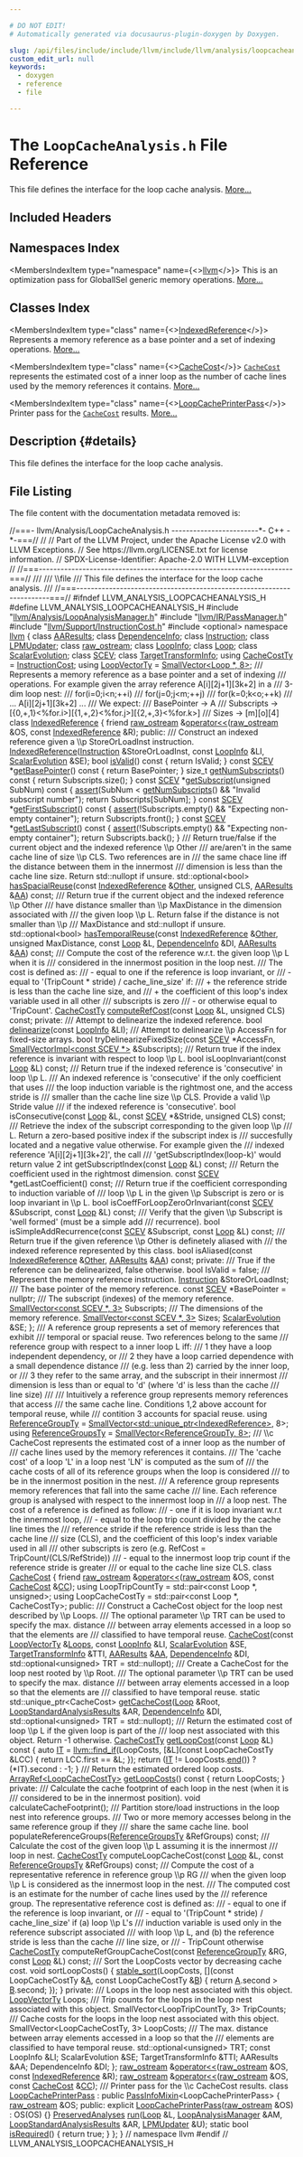 ```yaml
---

# DO NOT EDIT!
# Automatically generated via docusaurus-plugin-doxygen by Doxygen.

slug: /api/files/include/include/llvm/include/llvm/analysis/loopcacheanalysis-h
custom_edit_url: null
keywords:
  - doxygen
  - reference
  - file

---
```





# The `LoopCacheAnalysis.h` File Reference

<DoxygenPage pluginConfig={pluginConfig}>

This file defines the interface for the loop cache analysis. <a href="#details">More...</a>

## Included Headers

<IncludesList>
<IncludesListItem
  filePath="llvm/Analysis/LoopAnalysisManager.h"
  permalink="/docs/api/files/include/include/llvm/include/llvm/analysis/loopanalysismanager-h"
  isLocal="true" />
<IncludesListItem
  filePath="llvm/IR/PassManager.h"
  permalink="/docs/api/files/include/include/llvm/include/llvm/ir/passmanager-h"
  isLocal="true" />
<IncludesListItem
  filePath="llvm/Support/InstructionCost.h"
  permalink="/docs/api/files/include/include/llvm/include/llvm/support/instructioncost-h"
  isLocal="true" />
<IncludesListItem
  filePath="optional"
  permalink=""
  isLocal="false" />
</IncludesList>

## Namespaces Index

<MembersIndex>

<MembersIndexItem
  type="namespace"
  name={<><a href="/docs/api/namespaces/llvm">llvm</a></>}>
This is an optimization pass for GlobalISel generic memory operations. <a href="/docs/api/namespaces/llvm/#details">More...</a>
</MembersIndexItem>

</MembersIndex>

## Classes Index

<MembersIndex>

<MembersIndexItem
  type="class"
  name={<><a href="/docs/api/classes/llvm/indexedreference">IndexedReference</a></>}>
Represents a memory reference as a base pointer and a set of indexing operations. <a href="/docs/api/classes/llvm/indexedreference/#details">More...</a>
</MembersIndexItem>

<MembersIndexItem
  type="class"
  name={<><a href="/docs/api/classes/llvm/cachecost">CacheCost</a></>}>
<code><a href="/docs/api/classes/llvm/cachecost">CacheCost</a></code> represents the estimated cost of a inner loop as the number of cache lines used by the memory references it contains. <a href="/docs/api/classes/llvm/cachecost/#details">More...</a>
</MembersIndexItem>

<MembersIndexItem
  type="class"
  name={<><a href="/docs/api/classes/llvm/loopcacheprinterpass">LoopCachePrinterPass</a></>}>
Printer pass for the <code><a href="/docs/api/classes/llvm/cachecost">CacheCost</a></code> results. <a href="/docs/api/classes/llvm/loopcacheprinterpass/#details">More...</a>
</MembersIndexItem>

</MembersIndex>

## Description {#details}

This file defines the interface for the loop cache analysis.

## File Listing

The file content with the documentation metadata removed is:

<ProgramListing>

<Link id="l00001" /><CodeLine lineNumber="1"><Highlight kind="comment">//===- llvm/Analysis/LoopCacheAnalysis.h ------------------------&#42;- C++ -&#42;-===//</Highlight><Highlight kind="normal"></Highlight></CodeLine>
<Link id="l00002" /><CodeLine lineNumber="2"><Highlight kind="normal"></Highlight><Highlight kind="comment">//</Highlight><Highlight kind="normal"></Highlight></CodeLine>
<Link id="l00003" /><CodeLine lineNumber="3"><Highlight kind="normal"></Highlight><Highlight kind="comment">// Part of the LLVM Project, under the Apache License v2.0 with LLVM Exceptions.</Highlight><Highlight kind="normal"></Highlight></CodeLine>
<Link id="l00004" /><CodeLine lineNumber="4"><Highlight kind="normal"></Highlight><Highlight kind="comment">// See https://llvm.org/LICENSE.txt for license information.</Highlight><Highlight kind="normal"></Highlight></CodeLine>
<Link id="l00005" /><CodeLine lineNumber="5"><Highlight kind="normal"></Highlight><Highlight kind="comment">// SPDX-License-Identifier: Apache-2.0 WITH LLVM-exception</Highlight><Highlight kind="normal"></Highlight></CodeLine>
<Link id="l00006" /><CodeLine lineNumber="6"><Highlight kind="normal"></Highlight><Highlight kind="comment">//</Highlight><Highlight kind="normal"></Highlight></CodeLine>
<Link id="l00007" /><CodeLine lineNumber="7"><Highlight kind="normal"></Highlight><Highlight kind="comment">//===----------------------------------------------------------------------===//</Highlight><Highlight kind="comment"></Highlight></CodeLine>
<Link id="l00008" /><CodeLine lineNumber="8"><Highlight kind="comment">///</Highlight></CodeLine>
<Link id="l00009" /><CodeLine lineNumber="9"><Highlight kind="comment">/// \\file</Highlight></CodeLine>
<Link id="l00010" /><CodeLine lineNumber="10"><Highlight kind="comment">/// This file defines the interface for the loop cache analysis.</Highlight></CodeLine>
<Link id="l00011" /><CodeLine lineNumber="11"><Highlight kind="comment">///</Highlight><Highlight kind="normal"></Highlight></CodeLine>
<Link id="l00012" /><CodeLine lineNumber="12"><Highlight kind="normal"></Highlight><Highlight kind="comment">//===----------------------------------------------------------------------===//</Highlight><Highlight kind="normal"></Highlight></CodeLine>
<Link id="l00013" /><CodeLine lineNumber="13"><Highlight kind="normal"></Highlight></CodeLine>
<Link id="l00014" /><CodeLine lineNumber="14"><Highlight kind="normal"></Highlight><Highlight kind="preprocessor">#ifndef LLVM&#95;ANALYSIS&#95;LOOPCACHEANALYSIS&#95;H</Highlight><Highlight kind="normal"></Highlight></CodeLine>
<Link id="l00015" /><CodeLine lineNumber="15"><Highlight kind="normal"></Highlight><Highlight kind="preprocessor">#define LLVM&#95;ANALYSIS&#95;LOOPCACHEANALYSIS&#95;H</Highlight><Highlight kind="normal"></Highlight></CodeLine>
<Link id="l00016" /><CodeLine lineNumber="16"><Highlight kind="normal"></Highlight></CodeLine>
<Link id="l00017" /><CodeLine lineNumber="17"><Highlight kind="normal"></Highlight><Highlight kind="preprocessor">#include &quot;<a href="/docs/api/files/include/include/llvm/include/llvm/analysis/loopanalysismanager-h">llvm/Analysis/LoopAnalysisManager.h</a>&quot;</Highlight><Highlight kind="normal"></Highlight></CodeLine>
<Link id="l00018" /><CodeLine lineNumber="18"><Highlight kind="normal"></Highlight><Highlight kind="preprocessor">#include &quot;<a href="/docs/api/files/include/include/llvm/include/llvm/ir/passmanager-h">llvm/IR/PassManager.h</a>&quot;</Highlight><Highlight kind="normal"></Highlight></CodeLine>
<Link id="l00019" /><CodeLine lineNumber="19"><Highlight kind="normal"></Highlight><Highlight kind="preprocessor">#include &quot;<a href="/docs/api/files/include/include/llvm/include/llvm/support/instructioncost-h">llvm/Support/InstructionCost.h</a>&quot;</Highlight><Highlight kind="normal"></Highlight></CodeLine>
<Link id="l00020" /><CodeLine lineNumber="20"><Highlight kind="normal"></Highlight><Highlight kind="preprocessor">#include &lt;optional&gt;</Highlight><Highlight kind="normal"></Highlight></CodeLine>
<Link id="l00021" /><CodeLine lineNumber="21"><Highlight kind="normal"></Highlight></CodeLine>
<Link id="l00022" /><CodeLine lineNumber="22"><Highlight kind="normal"></Highlight><Highlight kind="keyword">namespace </Highlight><Highlight kind="normal"><a href="/docs/api/namespaces/llvm">llvm</a> &#123;</Highlight></CodeLine>
<Link id="l00023" /><CodeLine lineNumber="23"><Highlight kind="normal"></Highlight></CodeLine>
<Link id="l00024" /><CodeLine lineNumber="24"><Highlight kind="normal"></Highlight><Highlight kind="keyword">class </Highlight><Highlight kind="normal"><a href="/docs/api/classes/llvm/aaresults">AAResults</a>;</Highlight></CodeLine>
<Link id="l00025" /><CodeLine lineNumber="25"><Highlight kind="normal"></Highlight><Highlight kind="keyword">class </Highlight><Highlight kind="normal"><a href="/docs/api/classes/llvm/dependenceinfo">DependenceInfo</a>;</Highlight></CodeLine>
<Link id="l00026" /><CodeLine lineNumber="26"><Highlight kind="normal"></Highlight><Highlight kind="keyword">class </Highlight><Highlight kind="normal"><a href="/docs/api/classes/llvm/instruction">Instruction</a>;</Highlight></CodeLine>
<Link id="l00027" /><CodeLine lineNumber="27"><Highlight kind="normal"></Highlight><Highlight kind="keyword">class </Highlight><Highlight kind="normal"><a href="/docs/api/classes/llvm/lpmupdater">LPMUpdater</a>;</Highlight></CodeLine>
<Link id="l00028" /><CodeLine lineNumber="28"><Highlight kind="normal"></Highlight><Highlight kind="keyword">class </Highlight><Highlight kind="normal"><a href="/docs/api/classes/llvm/raw-ostream">raw&#95;ostream</a>;</Highlight></CodeLine>
<Link id="l00029" /><CodeLine lineNumber="29"><Highlight kind="normal"></Highlight><Highlight kind="keyword">class </Highlight><Highlight kind="normal"><a href="/docs/api/classes/llvm/loopinfo">LoopInfo</a>;</Highlight></CodeLine>
<Link id="l00030" /><CodeLine lineNumber="30"><Highlight kind="normal"></Highlight><Highlight kind="keyword">class </Highlight><Highlight kind="normal"><a href="/docs/api/classes/llvm/loop">Loop</a>;</Highlight></CodeLine>
<Link id="l00031" /><CodeLine lineNumber="31"><Highlight kind="normal"></Highlight><Highlight kind="keyword">class </Highlight><Highlight kind="normal"><a href="/docs/api/classes/llvm/scalarevolution">ScalarEvolution</a>;</Highlight></CodeLine>
<Link id="l00032" /><CodeLine lineNumber="32"><Highlight kind="normal"></Highlight><Highlight kind="keyword">class </Highlight><Highlight kind="normal"><a href="/docs/api/classes/llvm/scev">SCEV</a>;</Highlight></CodeLine>
<Link id="l00033" /><CodeLine lineNumber="33"><Highlight kind="normal"></Highlight><Highlight kind="keyword">class </Highlight><Highlight kind="normal"><a href="/docs/api/classes/llvm/targettransforminfo">TargetTransformInfo</a>;</Highlight></CodeLine>
<Link id="l00034" /><CodeLine lineNumber="34"><Highlight kind="normal"></Highlight></CodeLine>
<Link id="l00035" /><CodeLine lineNumber="35" lineLink="/docs/api/namespaces/llvm/#a1cc894ddad08bd7a0c618141f7ece5f3"><Highlight kind="normal"></Highlight><Highlight kind="keyword">using </Highlight><Highlight kind="normal"><a href="/docs/api/namespaces/llvm/#a1cc894ddad08bd7a0c618141f7ece5f3">CacheCostTy</a> = <a href="/docs/api/classes/llvm/instructioncost">InstructionCost</a>;</Highlight></CodeLine>
<Link id="l00036" /><CodeLine lineNumber="36" lineLink="/docs/api/namespaces/llvm/#a74fccdd55e3793730ca5fd831595b16d"><Highlight kind="normal"></Highlight><Highlight kind="keyword">using </Highlight><Highlight kind="normal"><a href="/docs/api/namespaces/llvm/#a74fccdd55e3793730ca5fd831595b16d">LoopVectorTy</a> = <a href="/docs/api/classes/llvm/smallvector">SmallVector&lt;Loop &#42;, 8&gt;</a>;</Highlight></CodeLine>
<Link id="l00037" /><CodeLine lineNumber="37"><Highlight kind="normal"></Highlight><Highlight kind="comment"></Highlight></CodeLine>
<Link id="l00038" /><CodeLine lineNumber="38"><Highlight kind="comment">/// Represents a memory reference as a base pointer and a set of indexing</Highlight></CodeLine>
<Link id="l00039" /><CodeLine lineNumber="39"><Highlight kind="comment">/// operations. For example given the array reference A&#91;i&#93;&#91;2j+1&#93;&#91;3k+2&#93; in a</Highlight></CodeLine>
<Link id="l00040" /><CodeLine lineNumber="40"><Highlight kind="comment">/// 3-dim loop nest:</Highlight></CodeLine>
<Link id="l00041" /><CodeLine lineNumber="41"><Highlight kind="comment">///   for(i=0;i&lt;n;++i)</Highlight></CodeLine>
<Link id="l00042" /><CodeLine lineNumber="42"><Highlight kind="comment">///     for(j=0;j&lt;m;++j)</Highlight></CodeLine>
<Link id="l00043" /><CodeLine lineNumber="43"><Highlight kind="comment">///       for(k=0;k&lt;o;++k)</Highlight></CodeLine>
<Link id="l00044" /><CodeLine lineNumber="44"><Highlight kind="comment">///         ... A&#91;i&#93;&#91;2j+1&#93;&#91;3k+2&#93; ...</Highlight></CodeLine>
<Link id="l00045" /><CodeLine lineNumber="45"><Highlight kind="comment">/// We expect:</Highlight></CodeLine>
<Link id="l00046" /><CodeLine lineNumber="46"><Highlight kind="comment">///   BasePointer -&gt; A</Highlight></CodeLine>
<Link id="l00047" /><CodeLine lineNumber="47"><Highlight kind="comment">///   Subscripts -&gt; &#91;&#123;0,+,1&#125;&lt;%for.i&gt;&#93;&#91;&#123;1,+,2&#125;&lt;%for.j&gt;&#93;&#91;&#123;2,+,3&#125;&lt;%for.k&gt;&#93;</Highlight></CodeLine>
<Link id="l00048" /><CodeLine lineNumber="48"><Highlight kind="comment">///   Sizes -&gt; &#91;m&#93;&#91;o&#93;&#91;4&#93;</Highlight><Highlight kind="normal"></Highlight></CodeLine>
<Link id="l00049" /><CodeLine lineNumber="49" lineLink="/docs/api/classes/llvm/indexedreference"><Highlight kind="normal"></Highlight><Highlight kind="keyword">class </Highlight><Highlight kind="normal"><a href="/docs/api/classes/llvm/indexedreference/#a726079632be5714f8c5e86023ca51f8b">IndexedReference</a> &#123;</Highlight></CodeLine>
<Link id="l00050" /><CodeLine lineNumber="50" lineLink="/docs/api/classes/llvm/indexedreference/#a34966ddc17806181257201a312ab2025"><Highlight kind="normal">  </Highlight><Highlight kind="keyword">friend</Highlight><Highlight kind="normal"> <a href="/docs/api/classes/llvm/raw-ostream">raw&#95;ostream</a> &amp;<a href="/docs/api/classes/llvm/indexedreference/#a34966ddc17806181257201a312ab2025">operator&lt;&lt;</a>(<a href="/docs/api/classes/llvm/raw-ostream">raw&#95;ostream</a> &amp;OS, </Highlight><Highlight kind="keyword">const</Highlight><Highlight kind="normal"> <a href="/docs/api/classes/llvm/indexedreference/#a726079632be5714f8c5e86023ca51f8b">IndexedReference</a> &amp;R);</Highlight></CodeLine>
<Link id="l00051" /><CodeLine lineNumber="51"><Highlight kind="normal"></Highlight></CodeLine>
<Link id="l00052" /><CodeLine lineNumber="52"><Highlight kind="normal"></Highlight><Highlight kind="keyword">public</Highlight><Highlight kind="normal">:</Highlight><Highlight kind="comment"></Highlight></CodeLine>
<Link id="l00053" /><CodeLine lineNumber="53"><Highlight kind="comment">  /// Construct an indexed reference given a \\p StoreOrLoadInst instruction.</Highlight><Highlight kind="normal"></Highlight></CodeLine>
<Link id="l00054" /><CodeLine lineNumber="54"><Highlight kind="normal">  <a href="/docs/api/classes/llvm/indexedreference/#a726079632be5714f8c5e86023ca51f8b">IndexedReference</a>(<a href="/docs/api/classes/llvm/instruction">Instruction</a> &amp;StoreOrLoadInst, </Highlight><Highlight kind="keyword">const</Highlight><Highlight kind="normal"> <a href="/docs/api/classes/llvm/loopinfo">LoopInfo</a> &amp;LI,</Highlight></CodeLine>
<Link id="l00055" /><CodeLine lineNumber="55"><Highlight kind="normal">                   <a href="/docs/api/classes/llvm/scalarevolution">ScalarEvolution</a> &amp;SE);</Highlight></CodeLine>
<Link id="l00056" /><CodeLine lineNumber="56"><Highlight kind="normal"></Highlight></CodeLine>
<Link id="l00057" /><CodeLine lineNumber="57" lineLink="/docs/api/classes/llvm/indexedreference/#abd2bfc563b0813b904383e7ca49f1511"><Highlight kind="normal">  </Highlight><Highlight kind="keywordtype">bool</Highlight><Highlight kind="normal"> <a href="/docs/api/classes/llvm/indexedreference/#abd2bfc563b0813b904383e7ca49f1511">isValid</a>()</Highlight><Highlight kind="keyword"> const </Highlight><Highlight kind="normal">&#123; </Highlight><Highlight kind="keywordflow">return</Highlight><Highlight kind="normal"> IsValid; &#125;</Highlight></CodeLine>
<Link id="l00058" /><CodeLine lineNumber="58" lineLink="/docs/api/classes/llvm/indexedreference/#a00e125bb3ce22868608246589df76543"><Highlight kind="normal">  </Highlight><Highlight kind="keyword">const</Highlight><Highlight kind="normal"> <a href="/docs/api/classes/llvm/scev">SCEV</a> &#42;<a href="/docs/api/classes/llvm/indexedreference/#a00e125bb3ce22868608246589df76543">getBasePointer</a>()</Highlight><Highlight kind="keyword"> const </Highlight><Highlight kind="normal">&#123; </Highlight><Highlight kind="keywordflow">return</Highlight><Highlight kind="normal"> BasePointer; &#125;</Highlight></CodeLine>
<Link id="l00059" /><CodeLine lineNumber="59" lineLink="/docs/api/classes/llvm/indexedreference/#aef3d54c9ec716d007cb7ba0b2deab8b5"><Highlight kind="normal">  </Highlight><Highlight kind="keywordtype">size&#95;t</Highlight><Highlight kind="normal"> <a href="/docs/api/classes/llvm/indexedreference/#aef3d54c9ec716d007cb7ba0b2deab8b5">getNumSubscripts</a>()</Highlight><Highlight kind="keyword"> const </Highlight><Highlight kind="normal">&#123; </Highlight><Highlight kind="keywordflow">return</Highlight><Highlight kind="normal"> Subscripts.size(); &#125;</Highlight></CodeLine>
<Link id="l00060" /><CodeLine lineNumber="60" lineLink="/docs/api/classes/llvm/indexedreference/#a06a4b381bd3760668fd5b5e3c42bc1c3"><Highlight kind="normal">  </Highlight><Highlight kind="keyword">const</Highlight><Highlight kind="normal"> <a href="/docs/api/classes/llvm/scev">SCEV</a> &#42;<a href="/docs/api/classes/llvm/indexedreference/#a06a4b381bd3760668fd5b5e3c42bc1c3">getSubscript</a>(</Highlight><Highlight kind="keywordtype">unsigned</Highlight><Highlight kind="normal"> SubNum)</Highlight><Highlight kind="keyword"> const </Highlight><Highlight kind="normal">&#123;</Highlight></CodeLine>
<Link id="l00061" /><CodeLine lineNumber="61"><Highlight kind="normal">    <a href="/docs/api/files/lib/lib/target/lib/target/amdgpu/silowercontrolflow-cpp/#a4868c5d81c5ccc98c47aeab6244346a0">assert</a>(SubNum &lt; <a href="/docs/api/classes/llvm/indexedreference/#aef3d54c9ec716d007cb7ba0b2deab8b5">getNumSubscripts</a>() &amp;&amp; </Highlight><Highlight kind="stringliteral">&quot;Invalid subscript number&quot;</Highlight><Highlight kind="normal">);</Highlight></CodeLine>
<Link id="l00062" /><CodeLine lineNumber="62"><Highlight kind="normal">    </Highlight><Highlight kind="keywordflow">return</Highlight><Highlight kind="normal"> Subscripts&#91;SubNum&#93;;</Highlight></CodeLine>
<Link id="l00063" /><CodeLine lineNumber="63"><Highlight kind="normal">  &#125;</Highlight></CodeLine>
<Link id="l00064" /><CodeLine lineNumber="64" lineLink="/docs/api/classes/llvm/indexedreference/#a2467ee11489e5b3869ef020700a4b386"><Highlight kind="normal">  </Highlight><Highlight kind="keyword">const</Highlight><Highlight kind="normal"> <a href="/docs/api/classes/llvm/scev">SCEV</a> &#42;<a href="/docs/api/classes/llvm/indexedreference/#a2467ee11489e5b3869ef020700a4b386">getFirstSubscript</a>()</Highlight><Highlight kind="keyword"> const </Highlight><Highlight kind="normal">&#123;</Highlight></CodeLine>
<Link id="l00065" /><CodeLine lineNumber="65"><Highlight kind="normal">    <a href="/docs/api/files/lib/lib/target/lib/target/amdgpu/silowercontrolflow-cpp/#a4868c5d81c5ccc98c47aeab6244346a0">assert</a>(!Subscripts.empty() &amp;&amp; </Highlight><Highlight kind="stringliteral">&quot;Expecting non-empty container&quot;</Highlight><Highlight kind="normal">);</Highlight></CodeLine>
<Link id="l00066" /><CodeLine lineNumber="66"><Highlight kind="normal">    </Highlight><Highlight kind="keywordflow">return</Highlight><Highlight kind="normal"> Subscripts.front();</Highlight></CodeLine>
<Link id="l00067" /><CodeLine lineNumber="67"><Highlight kind="normal">  &#125;</Highlight></CodeLine>
<Link id="l00068" /><CodeLine lineNumber="68" lineLink="/docs/api/classes/llvm/indexedreference/#ac92889237640e228616fe66424984fb9"><Highlight kind="normal">  </Highlight><Highlight kind="keyword">const</Highlight><Highlight kind="normal"> <a href="/docs/api/classes/llvm/scev">SCEV</a> &#42;<a href="/docs/api/classes/llvm/indexedreference/#ac92889237640e228616fe66424984fb9">getLastSubscript</a>()</Highlight><Highlight kind="keyword"> const </Highlight><Highlight kind="normal">&#123;</Highlight></CodeLine>
<Link id="l00069" /><CodeLine lineNumber="69"><Highlight kind="normal">    <a href="/docs/api/files/lib/lib/target/lib/target/amdgpu/silowercontrolflow-cpp/#a4868c5d81c5ccc98c47aeab6244346a0">assert</a>(!Subscripts.empty() &amp;&amp; </Highlight><Highlight kind="stringliteral">&quot;Expecting non-empty container&quot;</Highlight><Highlight kind="normal">);</Highlight></CodeLine>
<Link id="l00070" /><CodeLine lineNumber="70"><Highlight kind="normal">    </Highlight><Highlight kind="keywordflow">return</Highlight><Highlight kind="normal"> Subscripts.back();</Highlight></CodeLine>
<Link id="l00071" /><CodeLine lineNumber="71"><Highlight kind="normal">  &#125;</Highlight></CodeLine>
<Link id="l00072" /><CodeLine lineNumber="72"><Highlight kind="normal"></Highlight><Highlight kind="comment"></Highlight></CodeLine>
<Link id="l00073" /><CodeLine lineNumber="73"><Highlight kind="comment">  /// Return true/false if the current object and the indexed reference \\p Other</Highlight></CodeLine>
<Link id="l00074" /><CodeLine lineNumber="74"><Highlight kind="comment">  /// are/aren&#39;t in the same cache line of size \\p CLS. Two references are in</Highlight></CodeLine>
<Link id="l00075" /><CodeLine lineNumber="75"><Highlight kind="comment">  /// the same chace line iff the distance between them in the innermost</Highlight></CodeLine>
<Link id="l00076" /><CodeLine lineNumber="76"><Highlight kind="comment">  /// dimension is less than the cache line size. Return std::nullopt if unsure.</Highlight><Highlight kind="normal"></Highlight></CodeLine>
<Link id="l00077" /><CodeLine lineNumber="77"><Highlight kind="normal">  std::optional&lt;bool&gt; <a href="/docs/api/classes/llvm/indexedreference/#a68b97d806d8c2e58e42e7038bc6d45b8">hasSpacialReuse</a>(</Highlight><Highlight kind="keyword">const</Highlight><Highlight kind="normal"> <a href="/docs/api/classes/llvm/indexedreference">IndexedReference</a> &amp;<a href="/docs/api/namespaces/llvm/#a9eb4f5b98b70ee4fab9614ed58282c1fa6311ae17c1ee52b36e68aaf4ad066387">Other</a>,</Highlight></CodeLine>
<Link id="l00078" /><CodeLine lineNumber="78"><Highlight kind="normal">                                      </Highlight><Highlight kind="keywordtype">unsigned</Highlight><Highlight kind="normal"> CLS, <a href="/docs/api/classes/llvm/aaresults">AAResults</a> &amp;<a href="/docs/api/namespaces/llvm/aa">AA</a>) </Highlight><Highlight kind="keyword">const</Highlight><Highlight kind="normal">;</Highlight></CodeLine>
<Link id="l00079" /><CodeLine lineNumber="79"><Highlight kind="normal"></Highlight><Highlight kind="comment"></Highlight></CodeLine>
<Link id="l00080" /><CodeLine lineNumber="80"><Highlight kind="comment">  /// Return true if the current object and the indexed reference \\p Other</Highlight></CodeLine>
<Link id="l00081" /><CodeLine lineNumber="81"><Highlight kind="comment">  /// have distance smaller than \\p MaxDistance in the dimension associated with</Highlight></CodeLine>
<Link id="l00082" /><CodeLine lineNumber="82"><Highlight kind="comment">  /// the given loop \\p L. Return false if the distance is not smaller than \\p</Highlight></CodeLine>
<Link id="l00083" /><CodeLine lineNumber="83"><Highlight kind="comment">  /// MaxDistance and std::nullopt if unsure.</Highlight><Highlight kind="normal"></Highlight></CodeLine>
<Link id="l00084" /><CodeLine lineNumber="84"><Highlight kind="normal">  std::optional&lt;bool&gt; <a href="/docs/api/classes/llvm/indexedreference/#a6b2b20549af64712df253586da3701a8">hasTemporalReuse</a>(</Highlight><Highlight kind="keyword">const</Highlight><Highlight kind="normal"> <a href="/docs/api/classes/llvm/indexedreference">IndexedReference</a> &amp;<a href="/docs/api/namespaces/llvm/#a9eb4f5b98b70ee4fab9614ed58282c1fa6311ae17c1ee52b36e68aaf4ad066387">Other</a>,</Highlight></CodeLine>
<Link id="l00085" /><CodeLine lineNumber="85"><Highlight kind="normal">                                       </Highlight><Highlight kind="keywordtype">unsigned</Highlight><Highlight kind="normal"> MaxDistance, </Highlight><Highlight kind="keyword">const</Highlight><Highlight kind="normal"> <a href="/docs/api/classes/llvm/loop">Loop</a> &amp;L,</Highlight></CodeLine>
<Link id="l00086" /><CodeLine lineNumber="86"><Highlight kind="normal">                                       <a href="/docs/api/classes/llvm/dependenceinfo">DependenceInfo</a> &amp;DI, <a href="/docs/api/classes/llvm/aaresults">AAResults</a> &amp;<a href="/docs/api/namespaces/llvm/aa">AA</a>) </Highlight><Highlight kind="keyword">const</Highlight><Highlight kind="normal">;</Highlight></CodeLine>
<Link id="l00087" /><CodeLine lineNumber="87"><Highlight kind="normal"></Highlight><Highlight kind="comment"></Highlight></CodeLine>
<Link id="l00088" /><CodeLine lineNumber="88"><Highlight kind="comment">  /// Compute the cost of the reference w.r.t. the given loop \\p L when it is</Highlight></CodeLine>
<Link id="l00089" /><CodeLine lineNumber="89"><Highlight kind="comment">  /// considered in the innermost position in the loop nest.</Highlight></CodeLine>
<Link id="l00090" /><CodeLine lineNumber="90"><Highlight kind="comment">  /// The cost is defined as:</Highlight></CodeLine>
<Link id="l00091" /><CodeLine lineNumber="91"><Highlight kind="comment">  ///   - equal to one if the reference is loop invariant, or</Highlight></CodeLine>
<Link id="l00092" /><CodeLine lineNumber="92"><Highlight kind="comment">  ///   - equal to &#39;(TripCount &#42; stride) / cache&#95;line&#95;size&#39; if:</Highlight></CodeLine>
<Link id="l00093" /><CodeLine lineNumber="93"><Highlight kind="comment">  ///     + the reference stride is less than the cache line size, and</Highlight></CodeLine>
<Link id="l00094" /><CodeLine lineNumber="94"><Highlight kind="comment">  ///     + the coefficient of this loop&#39;s index variable used in all other</Highlight></CodeLine>
<Link id="l00095" /><CodeLine lineNumber="95"><Highlight kind="comment">  ///       subscripts is zero</Highlight></CodeLine>
<Link id="l00096" /><CodeLine lineNumber="96"><Highlight kind="comment">  ///   - or otherwise equal to &#39;TripCount&#39;.</Highlight><Highlight kind="normal"></Highlight></CodeLine>
<Link id="l00097" /><CodeLine lineNumber="97"><Highlight kind="normal">  <a href="/docs/api/namespaces/llvm/#a1cc894ddad08bd7a0c618141f7ece5f3">CacheCostTy</a> <a href="/docs/api/classes/llvm/indexedreference/#a0182cdf55f9bfbdd904e3f5e6802316a">computeRefCost</a>(</Highlight><Highlight kind="keyword">const</Highlight><Highlight kind="normal"> <a href="/docs/api/classes/llvm/loop">Loop</a> &amp;L, </Highlight><Highlight kind="keywordtype">unsigned</Highlight><Highlight kind="normal"> CLS) </Highlight><Highlight kind="keyword">const</Highlight><Highlight kind="normal">;</Highlight></CodeLine>
<Link id="l00098" /><CodeLine lineNumber="98"><Highlight kind="normal"></Highlight></CodeLine>
<Link id="l00099" /><CodeLine lineNumber="99"><Highlight kind="normal"></Highlight><Highlight kind="keyword">private</Highlight><Highlight kind="normal">:</Highlight><Highlight kind="comment"></Highlight></CodeLine>
<Link id="l00100" /><CodeLine lineNumber="100"><Highlight kind="comment">  /// Attempt to delinearize the indexed reference.</Highlight><Highlight kind="normal"></Highlight></CodeLine>
<Link id="l00101" /><CodeLine lineNumber="101"><Highlight kind="normal">  </Highlight><Highlight kind="keywordtype">bool</Highlight><Highlight kind="normal"> <a href="/docs/api/namespaces/llvm/#abc378caf5071493fe3b2b98bf224be7c">delinearize</a>(</Highlight><Highlight kind="keyword">const</Highlight><Highlight kind="normal"> <a href="/docs/api/classes/llvm/loopinfo">LoopInfo</a> &amp;LI);</Highlight></CodeLine>
<Link id="l00102" /><CodeLine lineNumber="102"><Highlight kind="normal"></Highlight><Highlight kind="comment"></Highlight></CodeLine>
<Link id="l00103" /><CodeLine lineNumber="103"><Highlight kind="comment">  /// Attempt to delinearize \\p AccessFn for fixed-size arrays.</Highlight><Highlight kind="normal"></Highlight></CodeLine>
<Link id="l00104" /><CodeLine lineNumber="104"><Highlight kind="normal">  </Highlight><Highlight kind="keywordtype">bool</Highlight><Highlight kind="normal"> tryDelinearizeFixedSize(</Highlight><Highlight kind="keyword">const</Highlight><Highlight kind="normal"> <a href="/docs/api/classes/llvm/scev">SCEV</a> &#42;AccessFn,</Highlight></CodeLine>
<Link id="l00105" /><CodeLine lineNumber="105"><Highlight kind="normal">                               <a href="/docs/api/classes/llvm/smallvectorimpl">SmallVectorImpl&lt;const SCEV &#42;&gt;</a> &amp;Subscripts);</Highlight></CodeLine>
<Link id="l00106" /><CodeLine lineNumber="106"><Highlight kind="normal"></Highlight><Highlight kind="comment"></Highlight></CodeLine>
<Link id="l00107" /><CodeLine lineNumber="107"><Highlight kind="comment">  /// Return true if the index reference is invariant with respect to loop \\p L.</Highlight><Highlight kind="normal"></Highlight></CodeLine>
<Link id="l00108" /><CodeLine lineNumber="108"><Highlight kind="normal">  </Highlight><Highlight kind="keywordtype">bool</Highlight><Highlight kind="normal"> isLoopInvariant(</Highlight><Highlight kind="keyword">const</Highlight><Highlight kind="normal"> <a href="/docs/api/classes/llvm/loop">Loop</a> &amp;L) </Highlight><Highlight kind="keyword">const</Highlight><Highlight kind="normal">;</Highlight></CodeLine>
<Link id="l00109" /><CodeLine lineNumber="109"><Highlight kind="normal"></Highlight><Highlight kind="comment"></Highlight></CodeLine>
<Link id="l00110" /><CodeLine lineNumber="110"><Highlight kind="comment">  /// Return true if the indexed reference is &#39;consecutive&#39; in loop \\p L.</Highlight></CodeLine>
<Link id="l00111" /><CodeLine lineNumber="111"><Highlight kind="comment">  /// An indexed reference is &#39;consecutive&#39; if the only coefficient that uses</Highlight></CodeLine>
<Link id="l00112" /><CodeLine lineNumber="112"><Highlight kind="comment">  /// the loop induction variable is the rightmost one, and the access stride is</Highlight></CodeLine>
<Link id="l00113" /><CodeLine lineNumber="113"><Highlight kind="comment">  /// smaller than the cache line size \\p CLS. Provide a valid \\p Stride value</Highlight></CodeLine>
<Link id="l00114" /><CodeLine lineNumber="114"><Highlight kind="comment">  /// if the indexed reference is &#39;consecutive&#39;.</Highlight><Highlight kind="normal"></Highlight></CodeLine>
<Link id="l00115" /><CodeLine lineNumber="115"><Highlight kind="normal">  </Highlight><Highlight kind="keywordtype">bool</Highlight><Highlight kind="normal"> isConsecutive(</Highlight><Highlight kind="keyword">const</Highlight><Highlight kind="normal"> <a href="/docs/api/classes/llvm/loop">Loop</a> &amp;L, </Highlight><Highlight kind="keyword">const</Highlight><Highlight kind="normal"> <a href="/docs/api/classes/llvm/scev">SCEV</a> &#42;&amp;Stride, </Highlight><Highlight kind="keywordtype">unsigned</Highlight><Highlight kind="normal"> CLS) </Highlight><Highlight kind="keyword">const</Highlight><Highlight kind="normal">;</Highlight></CodeLine>
<Link id="l00116" /><CodeLine lineNumber="116"><Highlight kind="normal"></Highlight><Highlight kind="comment"></Highlight></CodeLine>
<Link id="l00117" /><CodeLine lineNumber="117"><Highlight kind="comment">  /// Retrieve the index of the subscript corresponding to the given loop \\p</Highlight></CodeLine>
<Link id="l00118" /><CodeLine lineNumber="118"><Highlight kind="comment">  /// L. Return a zero-based positive index if the subscript index is</Highlight></CodeLine>
<Link id="l00119" /><CodeLine lineNumber="119"><Highlight kind="comment">  /// succesfully located and a negative value otherwise. For example given the</Highlight></CodeLine>
<Link id="l00120" /><CodeLine lineNumber="120"><Highlight kind="comment">  /// indexed reference &#39;A&#91;i&#93;&#91;2j+1&#93;&#91;3k+2&#93;&#39;, the call</Highlight></CodeLine>
<Link id="l00121" /><CodeLine lineNumber="121"><Highlight kind="comment">  /// &#39;getSubscriptIndex(loop-k)&#39; would return value 2</Highlight><Highlight kind="normal"></Highlight></CodeLine>
<Link id="l00122" /><CodeLine lineNumber="122"><Highlight kind="normal">  </Highlight><Highlight kind="keywordtype">int</Highlight><Highlight kind="normal"> getSubscriptIndex(</Highlight><Highlight kind="keyword">const</Highlight><Highlight kind="normal"> <a href="/docs/api/classes/llvm/loop">Loop</a> &amp;L) </Highlight><Highlight kind="keyword">const</Highlight><Highlight kind="normal">;</Highlight></CodeLine>
<Link id="l00123" /><CodeLine lineNumber="123"><Highlight kind="normal"></Highlight><Highlight kind="comment"></Highlight></CodeLine>
<Link id="l00124" /><CodeLine lineNumber="124"><Highlight kind="comment">  /// Return the coefficient used in the rightmost dimension.</Highlight><Highlight kind="normal"></Highlight></CodeLine>
<Link id="l00125" /><CodeLine lineNumber="125"><Highlight kind="normal">  </Highlight><Highlight kind="keyword">const</Highlight><Highlight kind="normal"> <a href="/docs/api/classes/llvm/scev">SCEV</a> &#42;getLastCoefficient() </Highlight><Highlight kind="keyword">const</Highlight><Highlight kind="normal">;</Highlight></CodeLine>
<Link id="l00126" /><CodeLine lineNumber="126"><Highlight kind="normal"></Highlight><Highlight kind="comment"></Highlight></CodeLine>
<Link id="l00127" /><CodeLine lineNumber="127"><Highlight kind="comment">  /// Return true if the coefficient corresponding to induction variable of</Highlight></CodeLine>
<Link id="l00128" /><CodeLine lineNumber="128"><Highlight kind="comment">  /// loop \\p L in the given \\p Subscript is zero or is loop invariant in \\p L.</Highlight><Highlight kind="normal"></Highlight></CodeLine>
<Link id="l00129" /><CodeLine lineNumber="129"><Highlight kind="normal">  </Highlight><Highlight kind="keywordtype">bool</Highlight><Highlight kind="normal"> isCoeffForLoopZeroOrInvariant(</Highlight><Highlight kind="keyword">const</Highlight><Highlight kind="normal"> <a href="/docs/api/classes/llvm/scev">SCEV</a> &amp;Subscript,</Highlight></CodeLine>
<Link id="l00130" /><CodeLine lineNumber="130"><Highlight kind="normal">                                     </Highlight><Highlight kind="keyword">const</Highlight><Highlight kind="normal"> <a href="/docs/api/classes/llvm/loop">Loop</a> &amp;L) </Highlight><Highlight kind="keyword">const</Highlight><Highlight kind="normal">;</Highlight></CodeLine>
<Link id="l00131" /><CodeLine lineNumber="131"><Highlight kind="normal"></Highlight><Highlight kind="comment"></Highlight></CodeLine>
<Link id="l00132" /><CodeLine lineNumber="132"><Highlight kind="comment">  /// Verify that the given \\p Subscript is &#39;well formed&#39; (must be a simple add</Highlight></CodeLine>
<Link id="l00133" /><CodeLine lineNumber="133"><Highlight kind="comment">  /// recurrence).</Highlight><Highlight kind="normal"></Highlight></CodeLine>
<Link id="l00134" /><CodeLine lineNumber="134"><Highlight kind="normal">  </Highlight><Highlight kind="keywordtype">bool</Highlight><Highlight kind="normal"> isSimpleAddRecurrence(</Highlight><Highlight kind="keyword">const</Highlight><Highlight kind="normal"> <a href="/docs/api/classes/llvm/scev">SCEV</a> &amp;Subscript, </Highlight><Highlight kind="keyword">const</Highlight><Highlight kind="normal"> <a href="/docs/api/classes/llvm/loop">Loop</a> &amp;L) </Highlight><Highlight kind="keyword">const</Highlight><Highlight kind="normal">;</Highlight></CodeLine>
<Link id="l00135" /><CodeLine lineNumber="135"><Highlight kind="normal"></Highlight><Highlight kind="comment"></Highlight></CodeLine>
<Link id="l00136" /><CodeLine lineNumber="136"><Highlight kind="comment">  /// Return true if the given reference \\p Other is definetely aliased with</Highlight></CodeLine>
<Link id="l00137" /><CodeLine lineNumber="137"><Highlight kind="comment">  /// the indexed reference represented by this class.</Highlight><Highlight kind="normal"></Highlight></CodeLine>
<Link id="l00138" /><CodeLine lineNumber="138"><Highlight kind="normal">  </Highlight><Highlight kind="keywordtype">bool</Highlight><Highlight kind="normal"> isAliased(</Highlight><Highlight kind="keyword">const</Highlight><Highlight kind="normal"> <a href="/docs/api/classes/llvm/indexedreference">IndexedReference</a> &amp;<a href="/docs/api/namespaces/llvm/#a9eb4f5b98b70ee4fab9614ed58282c1fa6311ae17c1ee52b36e68aaf4ad066387">Other</a>, <a href="/docs/api/classes/llvm/aaresults">AAResults</a> &amp;<a href="/docs/api/namespaces/llvm/aa">AA</a>) </Highlight><Highlight kind="keyword">const</Highlight><Highlight kind="normal">;</Highlight></CodeLine>
<Link id="l00139" /><CodeLine lineNumber="139"><Highlight kind="normal"></Highlight></CodeLine>
<Link id="l00140" /><CodeLine lineNumber="140"><Highlight kind="normal"></Highlight><Highlight kind="keyword">private</Highlight><Highlight kind="normal">:</Highlight><Highlight kind="comment"></Highlight></CodeLine>
<Link id="l00141" /><CodeLine lineNumber="141"><Highlight kind="comment">  /// True if the reference can be delinearized, false otherwise.</Highlight><Highlight kind="normal"></Highlight></CodeLine>
<Link id="l00142" /><CodeLine lineNumber="142"><Highlight kind="normal">  </Highlight><Highlight kind="keywordtype">bool</Highlight><Highlight kind="normal"> IsValid = </Highlight><Highlight kind="keyword">false</Highlight><Highlight kind="normal">;</Highlight></CodeLine>
<Link id="l00143" /><CodeLine lineNumber="143"><Highlight kind="normal"></Highlight><Highlight kind="comment"></Highlight></CodeLine>
<Link id="l00144" /><CodeLine lineNumber="144"><Highlight kind="comment">  /// Represent the memory reference instruction.</Highlight><Highlight kind="normal"></Highlight></CodeLine>
<Link id="l00145" /><CodeLine lineNumber="145"><Highlight kind="normal">  <a href="/docs/api/classes/llvm/instruction">Instruction</a> &amp;StoreOrLoadInst;</Highlight></CodeLine>
<Link id="l00146" /><CodeLine lineNumber="146"><Highlight kind="normal"></Highlight><Highlight kind="comment"></Highlight></CodeLine>
<Link id="l00147" /><CodeLine lineNumber="147"><Highlight kind="comment">  /// The base pointer of the memory reference.</Highlight><Highlight kind="normal"></Highlight></CodeLine>
<Link id="l00148" /><CodeLine lineNumber="148"><Highlight kind="normal">  </Highlight><Highlight kind="keyword">const</Highlight><Highlight kind="normal"> <a href="/docs/api/classes/llvm/scev">SCEV</a> &#42;BasePointer = </Highlight><Highlight kind="keyword">nullptr</Highlight><Highlight kind="normal">;</Highlight></CodeLine>
<Link id="l00149" /><CodeLine lineNumber="149"><Highlight kind="normal"></Highlight><Highlight kind="comment"></Highlight></CodeLine>
<Link id="l00150" /><CodeLine lineNumber="150"><Highlight kind="comment">  /// The subscript (indexes) of the memory reference.</Highlight><Highlight kind="normal"></Highlight></CodeLine>
<Link id="l00151" /><CodeLine lineNumber="151"><Highlight kind="normal">  <a href="/docs/api/classes/llvm/smallvector">SmallVector&lt;const SCEV &#42;, 3&gt;</a> Subscripts;</Highlight></CodeLine>
<Link id="l00152" /><CodeLine lineNumber="152"><Highlight kind="normal"></Highlight><Highlight kind="comment"></Highlight></CodeLine>
<Link id="l00153" /><CodeLine lineNumber="153"><Highlight kind="comment">  /// The dimensions of the memory reference.</Highlight><Highlight kind="normal"></Highlight></CodeLine>
<Link id="l00154" /><CodeLine lineNumber="154"><Highlight kind="normal">  <a href="/docs/api/classes/llvm/smallvector">SmallVector&lt;const SCEV &#42;, 3&gt;</a> Sizes;</Highlight></CodeLine>
<Link id="l00155" /><CodeLine lineNumber="155"><Highlight kind="normal"></Highlight></CodeLine>
<Link id="l00156" /><CodeLine lineNumber="156"><Highlight kind="normal">  <a href="/docs/api/classes/llvm/scalarevolution">ScalarEvolution</a> &amp;SE;</Highlight></CodeLine>
<Link id="l00157" /><CodeLine lineNumber="157"><Highlight kind="normal">&#125;;</Highlight></CodeLine>
<Link id="l00158" /><CodeLine lineNumber="158"><Highlight kind="normal"></Highlight><Highlight kind="comment"></Highlight></CodeLine>
<Link id="l00159" /><CodeLine lineNumber="159"><Highlight kind="comment">/// A reference group represents a set of memory references that exhibit</Highlight></CodeLine>
<Link id="l00160" /><CodeLine lineNumber="160"><Highlight kind="comment">/// temporal or spacial reuse. Two references belong to the same</Highlight></CodeLine>
<Link id="l00161" /><CodeLine lineNumber="161"><Highlight kind="comment">/// reference group with respect to a inner loop L iff:</Highlight></CodeLine>
<Link id="l00162" /><CodeLine lineNumber="162"><Highlight kind="comment">/// 1 they have a loop independent dependency, or</Highlight></CodeLine>
<Link id="l00163" /><CodeLine lineNumber="163"><Highlight kind="comment">/// 2 they have a loop carried dependence with a small dependence distance</Highlight></CodeLine>
<Link id="l00164" /><CodeLine lineNumber="164"><Highlight kind="comment">///    (e.g. less than 2) carried by the inner loop, or</Highlight></CodeLine>
<Link id="l00165" /><CodeLine lineNumber="165"><Highlight kind="comment">/// 3 they refer to the same array, and the subscript in their innermost</Highlight></CodeLine>
<Link id="l00166" /><CodeLine lineNumber="166"><Highlight kind="comment">///    dimension is less than or equal to &#39;d&#39; (where &#39;d&#39; is less than the cache</Highlight></CodeLine>
<Link id="l00167" /><CodeLine lineNumber="167"><Highlight kind="comment">///    line size)</Highlight></CodeLine>
<Link id="l00168" /><CodeLine lineNumber="168"><Highlight kind="comment">///</Highlight></CodeLine>
<Link id="l00169" /><CodeLine lineNumber="169"><Highlight kind="comment">/// Intuitively a reference group represents memory references that access</Highlight></CodeLine>
<Link id="l00170" /><CodeLine lineNumber="170"><Highlight kind="comment">/// the same cache line. Conditions 1,2 above account for temporal reuse, while</Highlight></CodeLine>
<Link id="l00171" /><CodeLine lineNumber="171"><Highlight kind="comment">/// contition 3 accounts for spacial reuse.</Highlight><Highlight kind="normal"></Highlight></CodeLine>
<Link id="l00172" /><CodeLine lineNumber="172" lineLink="/docs/api/namespaces/llvm/#a41a90a6262b81ec6c4f9db15111b6825"><Highlight kind="normal"></Highlight><Highlight kind="keyword">using </Highlight><Highlight kind="normal"><a href="/docs/api/namespaces/llvm/#a41a90a6262b81ec6c4f9db15111b6825">ReferenceGroupTy</a> = <a href="/docs/api/classes/llvm/smallvector">SmallVector&lt;std::unique&#95;ptr&lt;IndexedReference&gt;</a>, 8&gt;;</Highlight></CodeLine>
<Link id="l00173" /><CodeLine lineNumber="173" lineLink="/docs/api/namespaces/llvm/#aef98c9f2de85c49568e5bdc094b97066"><Highlight kind="normal"></Highlight><Highlight kind="keyword">using </Highlight><Highlight kind="normal"><a href="/docs/api/namespaces/llvm/#aef98c9f2de85c49568e5bdc094b97066">ReferenceGroupsTy</a> = <a href="/docs/api/classes/llvm/smallvector">SmallVector&lt;ReferenceGroupTy, 8&gt;</a>;</Highlight></CodeLine>
<Link id="l00174" /><CodeLine lineNumber="174"><Highlight kind="normal"></Highlight><Highlight kind="comment"></Highlight></CodeLine>
<Link id="l00175" /><CodeLine lineNumber="175"><Highlight kind="comment">/// \\c CacheCost represents the estimated cost of a inner loop as the number of</Highlight></CodeLine>
<Link id="l00176" /><CodeLine lineNumber="176"><Highlight kind="comment">/// cache lines used by the memory references it contains.</Highlight></CodeLine>
<Link id="l00177" /><CodeLine lineNumber="177"><Highlight kind="comment">/// The &#39;cache cost&#39; of a loop &#39;L&#39; in a loop nest &#39;LN&#39; is computed as the sum of</Highlight></CodeLine>
<Link id="l00178" /><CodeLine lineNumber="178"><Highlight kind="comment">/// the cache costs of all of its reference groups when the loop is considered</Highlight></CodeLine>
<Link id="l00179" /><CodeLine lineNumber="179"><Highlight kind="comment">/// to be in the innermost position in the nest.</Highlight></CodeLine>
<Link id="l00180" /><CodeLine lineNumber="180"><Highlight kind="comment">/// A reference group represents memory references that fall into the same cache</Highlight></CodeLine>
<Link id="l00181" /><CodeLine lineNumber="181"><Highlight kind="comment">/// line. Each reference group is analysed with respect to the innermost loop in</Highlight></CodeLine>
<Link id="l00182" /><CodeLine lineNumber="182"><Highlight kind="comment">/// a loop nest. The cost of a reference is defined as follow:</Highlight></CodeLine>
<Link id="l00183" /><CodeLine lineNumber="183"><Highlight kind="comment">///  - one if it is loop invariant w.r.t the innermost loop,</Highlight></CodeLine>
<Link id="l00184" /><CodeLine lineNumber="184"><Highlight kind="comment">///  - equal to the loop trip count divided by the cache line times the</Highlight></CodeLine>
<Link id="l00185" /><CodeLine lineNumber="185"><Highlight kind="comment">///    reference stride if the reference stride is less than the cache line</Highlight></CodeLine>
<Link id="l00186" /><CodeLine lineNumber="186"><Highlight kind="comment">///    size (CLS), and the coefficient of this loop&#39;s index variable used in all</Highlight></CodeLine>
<Link id="l00187" /><CodeLine lineNumber="187"><Highlight kind="comment">///    other subscripts is zero (e.g. RefCost = TripCount/(CLS/RefStride))</Highlight></CodeLine>
<Link id="l00188" /><CodeLine lineNumber="188"><Highlight kind="comment">///  - equal to the innermost loop trip count if the reference stride is greater</Highlight></CodeLine>
<Link id="l00189" /><CodeLine lineNumber="189"><Highlight kind="comment">///    or equal to the cache line size CLS.</Highlight><Highlight kind="normal"></Highlight></CodeLine>
<Link id="l00190" /><CodeLine lineNumber="190" lineLink="/docs/api/classes/llvm/cachecost"><Highlight kind="normal"></Highlight><Highlight kind="keyword">class </Highlight><Highlight kind="normal"><a href="/docs/api/classes/llvm/cachecost/#a2db9458acd704df3f1edef80bcd75121">CacheCost</a> &#123;</Highlight></CodeLine>
<Link id="l00191" /><CodeLine lineNumber="191" lineLink="/docs/api/classes/llvm/cachecost/#aacdc6d3e99463d9d10cafa0181aac761"><Highlight kind="normal">  </Highlight><Highlight kind="keyword">friend</Highlight><Highlight kind="normal"> <a href="/docs/api/classes/llvm/raw-ostream">raw&#95;ostream</a> &amp;<a href="/docs/api/classes/llvm/cachecost/#aacdc6d3e99463d9d10cafa0181aac761">operator&lt;&lt;</a>(<a href="/docs/api/classes/llvm/raw-ostream">raw&#95;ostream</a> &amp;OS, </Highlight><Highlight kind="keyword">const</Highlight><Highlight kind="normal"> <a href="/docs/api/classes/llvm/cachecost/#a2db9458acd704df3f1edef80bcd75121">CacheCost</a> &amp;<a href="/docs/api/files/lib/lib/target/lib/target/riscv/riscvredundantcopyelimination-cpp/#a77c69067ae8279bc00ab8757731e90d7">CC</a>);</Highlight></CodeLine>
<Link id="l00192" /><CodeLine lineNumber="192"><Highlight kind="normal">  </Highlight><Highlight kind="keyword">using </Highlight><Highlight kind="normal">LoopTripCountTy = std::pair&lt;const Loop &#42;, unsigned&gt;;</Highlight></CodeLine>
<Link id="l00193" /><CodeLine lineNumber="193"><Highlight kind="normal">  </Highlight><Highlight kind="keyword">using </Highlight><Highlight kind="normal">LoopCacheCostTy = std::pair&lt;const Loop &#42;, CacheCostTy&gt;;</Highlight></CodeLine>
<Link id="l00194" /><CodeLine lineNumber="194"><Highlight kind="normal"></Highlight></CodeLine>
<Link id="l00195" /><CodeLine lineNumber="195"><Highlight kind="normal"></Highlight><Highlight kind="keyword">public</Highlight><Highlight kind="normal">:</Highlight><Highlight kind="comment"></Highlight></CodeLine>
<Link id="l00196" /><CodeLine lineNumber="196"><Highlight kind="comment">  /// Construct a CacheCost object for the loop nest described by \\p Loops.</Highlight></CodeLine>
<Link id="l00197" /><CodeLine lineNumber="197"><Highlight kind="comment">  /// The optional parameter \\p TRT can be used to specify the max. distance</Highlight></CodeLine>
<Link id="l00198" /><CodeLine lineNumber="198"><Highlight kind="comment">  /// between array elements accessed in a loop so that the elements are</Highlight></CodeLine>
<Link id="l00199" /><CodeLine lineNumber="199"><Highlight kind="comment">  /// classified to have temporal reuse.</Highlight><Highlight kind="normal"></Highlight></CodeLine>
<Link id="l00200" /><CodeLine lineNumber="200"><Highlight kind="normal">  <a href="/docs/api/classes/llvm/cachecost/#a2db9458acd704df3f1edef80bcd75121">CacheCost</a>(</Highlight><Highlight kind="keyword">const</Highlight><Highlight kind="normal"> <a href="/docs/api/namespaces/llvm/#a74fccdd55e3793730ca5fd831595b16d">LoopVectorTy</a> &amp;<a href="/docs/api/files/lib/lib/target/lib/target/hexagon/hexagonhardwareloops-cpp/#ada7c1594a393ede3ce32602d64d7ddb2">Loops</a>, </Highlight><Highlight kind="keyword">const</Highlight><Highlight kind="normal"> <a href="/docs/api/classes/llvm/loopinfo">LoopInfo</a> &amp;LI, <a href="/docs/api/classes/llvm/scalarevolution">ScalarEvolution</a> &amp;SE,</Highlight></CodeLine>
<Link id="l00201" /><CodeLine lineNumber="201"><Highlight kind="normal">            <a href="/docs/api/classes/llvm/targettransforminfo">TargetTransformInfo</a> &amp;TTI, <a href="/docs/api/classes/llvm/aaresults">AAResults</a> &amp;<a href="/docs/api/namespaces/llvm/aa">AA</a>, <a href="/docs/api/classes/llvm/dependenceinfo">DependenceInfo</a> &amp;DI,</Highlight></CodeLine>
<Link id="l00202" /><CodeLine lineNumber="202"><Highlight kind="normal">            std::optional&lt;unsigned&gt; TRT = std::nullopt);</Highlight></CodeLine>
<Link id="l00203" /><CodeLine lineNumber="203"><Highlight kind="normal"></Highlight><Highlight kind="comment"></Highlight></CodeLine>
<Link id="l00204" /><CodeLine lineNumber="204"><Highlight kind="comment">  /// Create a CacheCost for the loop nest rooted by \\p Root.</Highlight></CodeLine>
<Link id="l00205" /><CodeLine lineNumber="205"><Highlight kind="comment">  /// The optional parameter \\p TRT can be used to specify the max. distance</Highlight></CodeLine>
<Link id="l00206" /><CodeLine lineNumber="206"><Highlight kind="comment">  /// between array elements accessed in a loop so that the elements are</Highlight></CodeLine>
<Link id="l00207" /><CodeLine lineNumber="207"><Highlight kind="comment">  /// classified to have temporal reuse.</Highlight><Highlight kind="normal"></Highlight></CodeLine>
<Link id="l00208" /><CodeLine lineNumber="208"><Highlight kind="normal">  </Highlight><Highlight kind="keyword">static</Highlight><Highlight kind="normal"> std::unique&#95;ptr&lt;CacheCost&gt;</Highlight></CodeLine>
<Link id="l00209" /><CodeLine lineNumber="209"><Highlight kind="normal">  <a href="/docs/api/classes/llvm/cachecost/#aa74e490a12ab54ad9687e6844fe605f1">getCacheCost</a>(<a href="/docs/api/classes/llvm/loop">Loop</a> &amp;Root, <a href="/docs/api/structs/llvm/loopstandardanalysisresults">LoopStandardAnalysisResults</a> &amp;AR, <a href="/docs/api/classes/llvm/dependenceinfo">DependenceInfo</a> &amp;DI,</Highlight></CodeLine>
<Link id="l00210" /><CodeLine lineNumber="210"><Highlight kind="normal">               std::optional&lt;unsigned&gt; TRT = std::nullopt);</Highlight></CodeLine>
<Link id="l00211" /><CodeLine lineNumber="211"><Highlight kind="normal"></Highlight><Highlight kind="comment"></Highlight></CodeLine>
<Link id="l00212" /><CodeLine lineNumber="212"><Highlight kind="comment">  /// Return the estimated cost of loop \\p L if the given loop is part of the</Highlight></CodeLine>
<Link id="l00213" /><CodeLine lineNumber="213"><Highlight kind="comment">  /// loop nest associated with this object. Return -1 otherwise.</Highlight><Highlight kind="normal"></Highlight></CodeLine>
<Link id="l00214" /><CodeLine lineNumber="214" lineLink="/docs/api/classes/llvm/cachecost/#ae14c5c1bfcf45b9ab5be1911532eca4c"><Highlight kind="normal">  <a href="/docs/api/namespaces/llvm/#a1cc894ddad08bd7a0c618141f7ece5f3">CacheCostTy</a> <a href="/docs/api/classes/llvm/cachecost/#ae14c5c1bfcf45b9ab5be1911532eca4c">getLoopCost</a>(</Highlight><Highlight kind="keyword">const</Highlight><Highlight kind="normal"> <a href="/docs/api/classes/llvm/loop">Loop</a> &amp;L)</Highlight><Highlight kind="keyword"> const </Highlight><Highlight kind="normal">&#123;</Highlight></CodeLine>
<Link id="l00215" /><CodeLine lineNumber="215"><Highlight kind="normal">    </Highlight><Highlight kind="keyword">auto</Highlight><Highlight kind="normal"> <a href="/docs/api/files/lib/lib/target/lib/target/arm/armsubtarget-cpp/#a6f57985fa144303082fa7517a52e6db9">IT</a> = <a href="/docs/api/namespaces/llvm/#ac78c09ae232b2ce188ff590d51e3c268">llvm::find&#95;if</a>(LoopCosts, &#91;&amp;L&#93;(</Highlight><Highlight kind="keyword">const</Highlight><Highlight kind="normal"> LoopCacheCostTy &amp;LCC) &#123;</Highlight></CodeLine>
<Link id="l00216" /><CodeLine lineNumber="216"><Highlight kind="normal">      </Highlight><Highlight kind="keywordflow">return</Highlight><Highlight kind="normal"> LCC.first == &amp;L;</Highlight></CodeLine>
<Link id="l00217" /><CodeLine lineNumber="217"><Highlight kind="normal">    &#125;);</Highlight></CodeLine>
<Link id="l00218" /><CodeLine lineNumber="218"><Highlight kind="normal">    </Highlight><Highlight kind="keywordflow">return</Highlight><Highlight kind="normal"> (<a href="/docs/api/files/lib/lib/target/lib/target/arm/armsubtarget-cpp/#a6f57985fa144303082fa7517a52e6db9">IT</a> != LoopCosts.<a href="/docs/api/classes/llvm/smallvectortemplatecommon/#a075e34e98605d0e7c289763a104869ac">end</a>()) ? (&#42;IT).second : -1;</Highlight></CodeLine>
<Link id="l00219" /><CodeLine lineNumber="219"><Highlight kind="normal">  &#125;</Highlight></CodeLine>
<Link id="l00220" /><CodeLine lineNumber="220"><Highlight kind="normal"></Highlight><Highlight kind="comment"></Highlight></CodeLine>
<Link id="l00221" /><CodeLine lineNumber="221"><Highlight kind="comment">  /// Return the estimated ordered loop costs.</Highlight><Highlight kind="normal"></Highlight></CodeLine>
<Link id="l00222" /><CodeLine lineNumber="222" lineLink="/docs/api/classes/llvm/cachecost/#a43aa7ccf009b6e2a2ad77cee9693f6d1"><Highlight kind="normal">  <a href="/docs/api/classes/llvm/arrayref">ArrayRef&lt;LoopCacheCostTy&gt;</a> <a href="/docs/api/classes/llvm/cachecost/#a43aa7ccf009b6e2a2ad77cee9693f6d1">getLoopCosts</a>()</Highlight><Highlight kind="keyword"> const </Highlight><Highlight kind="normal">&#123; </Highlight><Highlight kind="keywordflow">return</Highlight><Highlight kind="normal"> LoopCosts; &#125;</Highlight></CodeLine>
<Link id="l00223" /><CodeLine lineNumber="223"><Highlight kind="normal"></Highlight></CodeLine>
<Link id="l00224" /><CodeLine lineNumber="224"><Highlight kind="normal"></Highlight><Highlight kind="keyword">private</Highlight><Highlight kind="normal">:</Highlight><Highlight kind="comment"></Highlight></CodeLine>
<Link id="l00225" /><CodeLine lineNumber="225"><Highlight kind="comment">  /// Calculate the cache footprint of each loop in the nest (when it is</Highlight></CodeLine>
<Link id="l00226" /><CodeLine lineNumber="226"><Highlight kind="comment">  /// considered to be in the innermost position).</Highlight><Highlight kind="normal"></Highlight></CodeLine>
<Link id="l00227" /><CodeLine lineNumber="227"><Highlight kind="normal">  </Highlight><Highlight kind="keywordtype">void</Highlight><Highlight kind="normal"> calculateCacheFootprint();</Highlight></CodeLine>
<Link id="l00228" /><CodeLine lineNumber="228"><Highlight kind="normal"></Highlight><Highlight kind="comment"></Highlight></CodeLine>
<Link id="l00229" /><CodeLine lineNumber="229"><Highlight kind="comment">  /// Partition store/load instructions in the loop nest into reference groups.</Highlight></CodeLine>
<Link id="l00230" /><CodeLine lineNumber="230"><Highlight kind="comment">  /// Two or more memory accesses belong in the same reference group if they</Highlight></CodeLine>
<Link id="l00231" /><CodeLine lineNumber="231"><Highlight kind="comment">  /// share the same cache line.</Highlight><Highlight kind="normal"></Highlight></CodeLine>
<Link id="l00232" /><CodeLine lineNumber="232"><Highlight kind="normal">  </Highlight><Highlight kind="keywordtype">bool</Highlight><Highlight kind="normal"> populateReferenceGroups(<a href="/docs/api/namespaces/llvm/#aef98c9f2de85c49568e5bdc094b97066">ReferenceGroupsTy</a> &amp;RefGroups) </Highlight><Highlight kind="keyword">const</Highlight><Highlight kind="normal">;</Highlight></CodeLine>
<Link id="l00233" /><CodeLine lineNumber="233"><Highlight kind="normal"></Highlight><Highlight kind="comment"></Highlight></CodeLine>
<Link id="l00234" /><CodeLine lineNumber="234"><Highlight kind="comment">  /// Calculate the cost of the given loop \\p L assuming it is the innermost</Highlight></CodeLine>
<Link id="l00235" /><CodeLine lineNumber="235"><Highlight kind="comment">  /// loop in nest.</Highlight><Highlight kind="normal"></Highlight></CodeLine>
<Link id="l00236" /><CodeLine lineNumber="236"><Highlight kind="normal">  <a href="/docs/api/namespaces/llvm/#a1cc894ddad08bd7a0c618141f7ece5f3">CacheCostTy</a> computeLoopCacheCost(</Highlight><Highlight kind="keyword">const</Highlight><Highlight kind="normal"> <a href="/docs/api/classes/llvm/loop">Loop</a> &amp;L,</Highlight></CodeLine>
<Link id="l00237" /><CodeLine lineNumber="237"><Highlight kind="normal">                                   </Highlight><Highlight kind="keyword">const</Highlight><Highlight kind="normal"> <a href="/docs/api/namespaces/llvm/#aef98c9f2de85c49568e5bdc094b97066">ReferenceGroupsTy</a> &amp;RefGroups) </Highlight><Highlight kind="keyword">const</Highlight><Highlight kind="normal">;</Highlight></CodeLine>
<Link id="l00238" /><CodeLine lineNumber="238"><Highlight kind="normal"></Highlight><Highlight kind="comment"></Highlight></CodeLine>
<Link id="l00239" /><CodeLine lineNumber="239"><Highlight kind="comment">  /// Compute the cost of a representative reference in reference group \\p RG</Highlight></CodeLine>
<Link id="l00240" /><CodeLine lineNumber="240"><Highlight kind="comment">  /// when the given loop \\p L is considered as the innermost loop in the nest.</Highlight></CodeLine>
<Link id="l00241" /><CodeLine lineNumber="241"><Highlight kind="comment">  /// The computed cost is an estimate for the number of cache lines used by the</Highlight></CodeLine>
<Link id="l00242" /><CodeLine lineNumber="242"><Highlight kind="comment">  /// reference group. The representative reference cost is defined as:</Highlight></CodeLine>
<Link id="l00243" /><CodeLine lineNumber="243"><Highlight kind="comment">  ///   - equal to one if the reference is loop invariant, or</Highlight></CodeLine>
<Link id="l00244" /><CodeLine lineNumber="244"><Highlight kind="comment">  ///   - equal to &#39;(TripCount &#42; stride) / cache&#95;line&#95;size&#39; if (a) loop \\p L&#39;s</Highlight></CodeLine>
<Link id="l00245" /><CodeLine lineNumber="245"><Highlight kind="comment">  ///     induction variable is used only in the reference subscript associated</Highlight></CodeLine>
<Link id="l00246" /><CodeLine lineNumber="246"><Highlight kind="comment">  ///     with loop \\p L, and (b) the reference stride is less than the cache</Highlight></CodeLine>
<Link id="l00247" /><CodeLine lineNumber="247"><Highlight kind="comment">  ///     line size, or</Highlight></CodeLine>
<Link id="l00248" /><CodeLine lineNumber="248"><Highlight kind="comment">  ///   - TripCount otherwise</Highlight><Highlight kind="normal"></Highlight></CodeLine>
<Link id="l00249" /><CodeLine lineNumber="249"><Highlight kind="normal">  <a href="/docs/api/namespaces/llvm/#a1cc894ddad08bd7a0c618141f7ece5f3">CacheCostTy</a> computeRefGroupCacheCost(</Highlight><Highlight kind="keyword">const</Highlight><Highlight kind="normal"> <a href="/docs/api/namespaces/llvm/#a41a90a6262b81ec6c4f9db15111b6825">ReferenceGroupTy</a> &amp;RG,</Highlight></CodeLine>
<Link id="l00250" /><CodeLine lineNumber="250"><Highlight kind="normal">                                       </Highlight><Highlight kind="keyword">const</Highlight><Highlight kind="normal"> <a href="/docs/api/classes/llvm/loop">Loop</a> &amp;L) </Highlight><Highlight kind="keyword">const</Highlight><Highlight kind="normal">;</Highlight></CodeLine>
<Link id="l00251" /><CodeLine lineNumber="251"><Highlight kind="normal"></Highlight><Highlight kind="comment"></Highlight></CodeLine>
<Link id="l00252" /><CodeLine lineNumber="252"><Highlight kind="comment">  /// Sort the LoopCosts vector by decreasing cache cost.</Highlight><Highlight kind="normal"></Highlight></CodeLine>
<Link id="l00253" /><CodeLine lineNumber="253"><Highlight kind="normal">  </Highlight><Highlight kind="keywordtype">void</Highlight><Highlight kind="normal"> sortLoopCosts() &#123;</Highlight></CodeLine>
<Link id="l00254" /><CodeLine lineNumber="254"><Highlight kind="normal">    <a href="/docs/api/namespaces/llvm/#a076f93c387f454f0db13d4bc7d4e7f9c">stable&#95;sort</a>(LoopCosts,</Highlight></CodeLine>
<Link id="l00255" /><CodeLine lineNumber="255"><Highlight kind="normal">                &#91;&#93;(</Highlight><Highlight kind="keyword">const</Highlight><Highlight kind="normal"> LoopCacheCostTy &amp;<a href="/docs/api/files/lib/lib/ir/builtingcs-cpp/#a2e38c85003a042421cde1647632d0b72">A</a>, </Highlight><Highlight kind="keyword">const</Highlight><Highlight kind="normal"> LoopCacheCostTy &amp;<a href="/docs/api/files/lib/lib/ir/builtingcs-cpp/#ae76959fe811ba090de4cba69ac00f1da">B</a>) &#123;</Highlight></CodeLine>
<Link id="l00256" /><CodeLine lineNumber="256"><Highlight kind="normal">                  </Highlight><Highlight kind="keywordflow">return</Highlight><Highlight kind="normal"> <a href="/docs/api/files/lib/lib/ir/builtingcs-cpp/#a2e38c85003a042421cde1647632d0b72">A</a>.second &gt; <a href="/docs/api/files/lib/lib/ir/builtingcs-cpp/#ae76959fe811ba090de4cba69ac00f1da">B</a>.second;</Highlight></CodeLine>
<Link id="l00257" /><CodeLine lineNumber="257"><Highlight kind="normal">                &#125;);</Highlight></CodeLine>
<Link id="l00258" /><CodeLine lineNumber="258"><Highlight kind="normal">  &#125;</Highlight></CodeLine>
<Link id="l00259" /><CodeLine lineNumber="259"><Highlight kind="normal"></Highlight></CodeLine>
<Link id="l00260" /><CodeLine lineNumber="260"><Highlight kind="normal"></Highlight><Highlight kind="keyword">private</Highlight><Highlight kind="normal">:</Highlight><Highlight kind="comment"></Highlight></CodeLine>
<Link id="l00261" /><CodeLine lineNumber="261"><Highlight kind="comment">  /// Loops in the loop nest associated with this object.</Highlight><Highlight kind="normal"></Highlight></CodeLine>
<Link id="l00262" /><CodeLine lineNumber="262"><Highlight kind="normal">  <a href="/docs/api/namespaces/llvm/#a74fccdd55e3793730ca5fd831595b16d">LoopVectorTy</a> Loops;</Highlight></CodeLine>
<Link id="l00263" /><CodeLine lineNumber="263"><Highlight kind="normal"></Highlight><Highlight kind="comment"></Highlight></CodeLine>
<Link id="l00264" /><CodeLine lineNumber="264"><Highlight kind="comment">  /// Trip counts for the loops in the loop nest associated with this object.</Highlight><Highlight kind="normal"></Highlight></CodeLine>
<Link id="l00265" /><CodeLine lineNumber="265"><Highlight kind="normal">  SmallVector&lt;LoopTripCountTy, 3&gt; TripCounts;</Highlight></CodeLine>
<Link id="l00266" /><CodeLine lineNumber="266"><Highlight kind="normal"></Highlight><Highlight kind="comment"></Highlight></CodeLine>
<Link id="l00267" /><CodeLine lineNumber="267"><Highlight kind="comment">  /// Cache costs for the loops in the loop nest associated with this object.</Highlight><Highlight kind="normal"></Highlight></CodeLine>
<Link id="l00268" /><CodeLine lineNumber="268"><Highlight kind="normal">  SmallVector&lt;LoopCacheCostTy, 3&gt; LoopCosts;</Highlight></CodeLine>
<Link id="l00269" /><CodeLine lineNumber="269"><Highlight kind="normal"></Highlight><Highlight kind="comment"></Highlight></CodeLine>
<Link id="l00270" /><CodeLine lineNumber="270"><Highlight kind="comment">  /// The max. distance between array elements accessed in a loop so that the</Highlight></CodeLine>
<Link id="l00271" /><CodeLine lineNumber="271"><Highlight kind="comment">  /// elements are classified to have temporal reuse.</Highlight><Highlight kind="normal"></Highlight></CodeLine>
<Link id="l00272" /><CodeLine lineNumber="272"><Highlight kind="normal">  std::optional&lt;unsigned&gt; TRT;</Highlight></CodeLine>
<Link id="l00273" /><CodeLine lineNumber="273"><Highlight kind="normal"></Highlight></CodeLine>
<Link id="l00274" /><CodeLine lineNumber="274"><Highlight kind="normal">  </Highlight><Highlight kind="keyword">const</Highlight><Highlight kind="normal"> LoopInfo &amp;LI;</Highlight></CodeLine>
<Link id="l00275" /><CodeLine lineNumber="275"><Highlight kind="normal">  ScalarEvolution &amp;SE;</Highlight></CodeLine>
<Link id="l00276" /><CodeLine lineNumber="276"><Highlight kind="normal">  TargetTransformInfo &amp;TTI;</Highlight></CodeLine>
<Link id="l00277" /><CodeLine lineNumber="277"><Highlight kind="normal">  AAResults &amp;AA;</Highlight></CodeLine>
<Link id="l00278" /><CodeLine lineNumber="278"><Highlight kind="normal">  DependenceInfo &amp;DI;</Highlight></CodeLine>
<Link id="l00279" /><CodeLine lineNumber="279"><Highlight kind="normal">&#125;;</Highlight></CodeLine>
<Link id="l00280" /><CodeLine lineNumber="280"><Highlight kind="normal"></Highlight></CodeLine>
<Link id="l00281" /><CodeLine lineNumber="281"><Highlight kind="normal"><a href="/docs/api/classes/llvm/raw-ostream">raw&#95;ostream</a> &amp;<a href="/docs/api/namespaces/llvm/#ab89f1db02887aa569176f0e29622eb47">operator&lt;&lt;</a>(<a href="/docs/api/classes/llvm/raw-ostream">raw&#95;ostream</a> &amp;OS, </Highlight><Highlight kind="keyword">const</Highlight><Highlight kind="normal"> <a href="/docs/api/classes/llvm/indexedreference">IndexedReference</a> &amp;R);</Highlight></CodeLine>
<Link id="l00282" /><CodeLine lineNumber="282"><Highlight kind="normal"><a href="/docs/api/classes/llvm/raw-ostream">raw&#95;ostream</a> &amp;<a href="/docs/api/namespaces/llvm/#ab89f1db02887aa569176f0e29622eb47">operator&lt;&lt;</a>(<a href="/docs/api/classes/llvm/raw-ostream">raw&#95;ostream</a> &amp;OS, </Highlight><Highlight kind="keyword">const</Highlight><Highlight kind="normal"> <a href="/docs/api/classes/llvm/cachecost">CacheCost</a> &amp;<a href="/docs/api/files/lib/lib/target/lib/target/riscv/riscvredundantcopyelimination-cpp/#a77c69067ae8279bc00ab8757731e90d7">CC</a>);</Highlight></CodeLine>
<Link id="l00283" /><CodeLine lineNumber="283"><Highlight kind="normal"></Highlight><Highlight kind="comment"></Highlight></CodeLine>
<Link id="l00284" /><CodeLine lineNumber="284"><Highlight kind="comment">/// Printer pass for the \\c CacheCost results.</Highlight><Highlight kind="normal"></Highlight></CodeLine>
<Link id="l00285" /><CodeLine lineNumber="285" lineLink="/docs/api/classes/llvm/loopcacheprinterpass"><Highlight kind="normal"></Highlight><Highlight kind="keyword">class </Highlight><Highlight kind="normal"><a href="/docs/api/classes/llvm/loopcacheprinterpass/#a5c1cd588cd031466ec6420c3539b75b0">LoopCachePrinterPass</a> : </Highlight><Highlight kind="keyword">public</Highlight><Highlight kind="normal"> <a href="/docs/api/structs/llvm/passinfomixin">PassInfoMixin</a>&lt;LoopCachePrinterPass&gt; &#123;</Highlight></CodeLine>
<Link id="l00286" /><CodeLine lineNumber="286"><Highlight kind="normal">  <a href="/docs/api/classes/llvm/raw-ostream">raw&#95;ostream</a> &amp;OS;</Highlight></CodeLine>
<Link id="l00287" /><CodeLine lineNumber="287"><Highlight kind="normal"></Highlight></CodeLine>
<Link id="l00288" /><CodeLine lineNumber="288"><Highlight kind="normal"></Highlight><Highlight kind="keyword">public</Highlight><Highlight kind="normal">:</Highlight></CodeLine>
<Link id="l00289" /><CodeLine lineNumber="289" lineLink="/docs/api/classes/llvm/loopcacheprinterpass/#a5c1cd588cd031466ec6420c3539b75b0"><Highlight kind="normal">  </Highlight><Highlight kind="keyword">explicit</Highlight><Highlight kind="normal"> <a href="/docs/api/classes/llvm/loopcacheprinterpass/#a5c1cd588cd031466ec6420c3539b75b0">LoopCachePrinterPass</a>(<a href="/docs/api/classes/llvm/raw-ostream">raw&#95;ostream</a> &amp;OS) : OS(OS) &#123;&#125;</Highlight></CodeLine>
<Link id="l00290" /><CodeLine lineNumber="290"><Highlight kind="normal"></Highlight></CodeLine>
<Link id="l00291" /><CodeLine lineNumber="291"><Highlight kind="normal">  <a href="/docs/api/classes/llvm/preservedanalyses">PreservedAnalyses</a> <a href="/docs/api/classes/llvm/loopcacheprinterpass/#aa35925026f576bd3c47e2f91cd2eb737">run</a>(<a href="/docs/api/classes/llvm/loop">Loop</a> &amp;L, <a href="/docs/api/namespaces/llvm/#a58dde534a0ea2a23cb6c779c5c283f75">LoopAnalysisManager</a> &amp;AM,</Highlight></CodeLine>
<Link id="l00292" /><CodeLine lineNumber="292"><Highlight kind="normal">                        <a href="/docs/api/structs/llvm/loopstandardanalysisresults">LoopStandardAnalysisResults</a> &amp;AR, <a href="/docs/api/classes/llvm/lpmupdater">LPMUpdater</a> &amp;U);</Highlight></CodeLine>
<Link id="l00293" /><CodeLine lineNumber="293"><Highlight kind="normal"></Highlight></CodeLine>
<Link id="l00294" /><CodeLine lineNumber="294" lineLink="/docs/api/classes/llvm/loopcacheprinterpass/#a30479a10c952eee7d9ad7ff73634aca9"><Highlight kind="normal">  </Highlight><Highlight kind="keyword">static</Highlight><Highlight kind="normal"> </Highlight><Highlight kind="keywordtype">bool</Highlight><Highlight kind="normal"> <a href="/docs/api/classes/llvm/loopcacheprinterpass/#a30479a10c952eee7d9ad7ff73634aca9">isRequired</a>() &#123; </Highlight><Highlight kind="keywordflow">return</Highlight><Highlight kind="normal"> </Highlight><Highlight kind="keyword">true</Highlight><Highlight kind="normal">; &#125;</Highlight></CodeLine>
<Link id="l00295" /><CodeLine lineNumber="295"><Highlight kind="normal">&#125;;</Highlight></CodeLine>
<Link id="l00296" /><CodeLine lineNumber="296"><Highlight kind="normal"></Highlight></CodeLine>
<Link id="l00297" /><CodeLine lineNumber="297"><Highlight kind="normal">&#125; </Highlight><Highlight kind="comment">// namespace llvm</Highlight><Highlight kind="normal"></Highlight></CodeLine>
<Link id="l00298" /><CodeLine lineNumber="298"><Highlight kind="normal"></Highlight></CodeLine>
<Link id="l00299" /><CodeLine lineNumber="299"><Highlight kind="normal"></Highlight><Highlight kind="preprocessor">#endif </Highlight><Highlight kind="comment">// LLVM&#95;ANALYSIS&#95;LOOPCACHEANALYSIS&#95;H</Highlight><Highlight kind="normal"></Highlight></CodeLine>

</ProgramListing>


</DoxygenPage>
